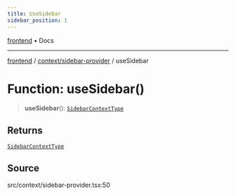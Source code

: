 ```yaml
---
title: UseSidebar
sidebar_position: 1
---
```


[frontend](../../..) • Docs

***

[frontend](../../..) / [context/sidebar-provider](..) / useSidebar

# Function: useSidebar()

> **useSidebar**(): [`SidebarContextType`](../type-aliases/SidebarContextType)

## Returns

[`SidebarContextType`](../type-aliases/SidebarContextType)

## Source

src/context/sidebar-provider.tsx:50
